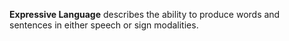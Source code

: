 '''Expressive Language''' describes the ability to produce words and sentences in either speech or sign modalities.